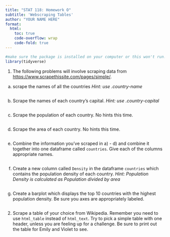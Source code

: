 ```yaml
---
title: "STAT 118: Homework O"
subtitle: 'Webscraping Tables'
author: "YOUR NAME HERE"
format:
  html:
    toc: true
    code-overflow: wrap
    code-fold: true
---
```


```r
#make sure the package is installed on your computer or this won't run! 
library(tidyverse)
```


1. The following problems will involve scraping data from [https://www.scrapethissite.com/pages/simple/](https://www.scrapethissite.com/pages/simple/). 


a) scrape the names of all the countries *Hint: use .country-name*

```r

```


b) Scrape the names of each country's capital. *Hint: use .country-capital* 

```r

```

c) Scrape the population of each country. No hints this time. 

```r

```

d) Scrape the area of each country. No hints this time. 

```r

```

e) Combine the information you've scraped in a) - d) and combine it together into one dataframe called `countries`. Give each of the columns appropriate names.

```r

```

f) Create a new column called `Density` in the dataframe `countries` which contains the population density of each country. *Hint: Population Density is calculated as Population divided by area*

```r

```

g) Create a barplot which displays the top 10 countries with the highest population density. Be sure you axes are appropriately labeled. 

```r

```


2. Scrape a table of your choice from Wikipedia. Remember you need to use `html_table` instead of `html_text`. Try to pick a simple table with one header, unless you are feeling up for a challenge.  Be sure to print out the table for Emily and Violet to see. 

```r

```

